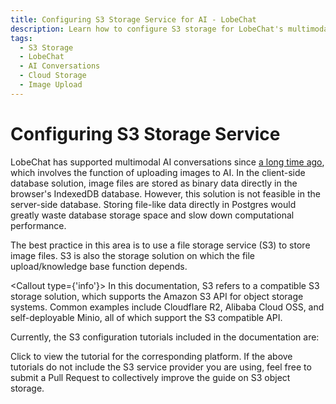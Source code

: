 ```yaml
---
title: Configuring S3 Storage Service for AI - LobeChat
description: Learn how to configure S3 storage for LobeChat's multimodal AI conversations.
tags:
  - S3 Storage
  - LobeChat
  - AI Conversations
  - Cloud Storage
  - Image Upload
---
```

# Configuring S3 Storage Service

LobeChat has supported multimodal AI conversations since [a long time ago](https://x.com/lobehub/status/1724289575672291782), which involves the function of uploading images to AI. In the client-side database solution, image files are stored as binary data directly in the browser's IndexedDB database. However, this solution is not feasible in the server-side database. Storing file-like data directly in Postgres would greatly waste database storage space and slow down computational performance.

The best practice in this area is to use a file storage service (S3) to store image files. S3 is also the storage solution on which the file upload/knowledge base function depends.

<Callout type={'info'}>
In this documentation, S3 refers to a compatible S3 storage solution, which supports the Amazon S3 API for object storage systems. Common examples include Cloudflare R2, Alibaba Cloud OSS, and self-deployable Minio, all of which support the S3 compatible API.
</Callout>

Currently, the S3 configuration tutorials included in the documentation are:

<Cards>
  <Card href={'/en/docs/self-hosting/advanced/s3/cloudflare-r2'} title={'Cloudflare R2'} />
</Cards>

Click to view the tutorial for the corresponding platform. If the above tutorials do not include the S3 service provider you are using, feel free to submit a Pull Request to collectively improve the guide on S3 object storage.

